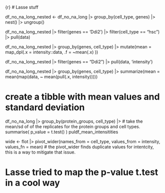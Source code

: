 {r}
# Lasse stuff

df_no_na_long_nested <- 
  df_no_na_long |> 
  group_by(cell_type, genes) |> 
  nest() |> 
  ungroup()

df_no_na_long_nested |>
  filter(genes == 'Ddi2') |> 
  filter(cell_type == "hsc") |> 
  pull(data)


df_no_na_long_nested |> 
  group_by(genes, cell_type) |>
  mutate(mean = map_dpl(.x = intensity::data,
                    .f = ~mean(.x)
                    ))



df_no_na_long_nested |> 
  filter(genes == "Ddi2") |>
  pull(data, 'intensity')


df_no_na_long_nested |> 
  group_by(genes, cell_type) |>
  summarize(mean = mean(map(data, ~ mean(pull(.x, intensity)))))


# create a tibble with mean values and standard deviation
df_no_na_long |> 
  group_by(protein_groups, cell_type) |> # take the mean/sd of of the replicates for the protein groups and cell types.
  summarise(
    p_value = t.test()
    )
puldf_mean_intensitities

wide <- flot |> 
  pivot_wider(names_from = cell_type,
              values_from = intensity,
              values_fn = mean) # the pivot_wider finds duplicate values for intentcity, this is a way to mitigate that issue.

# Lasse tried to map the p-value t.test in a cool way